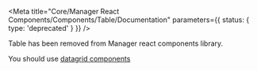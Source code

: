 
<Meta
  title="Core/Manager React Components/Components/Table/Documentation"
  parameters={{ status: { type: 'deprecated' } }}
/>

<Title preset={ODS_TEXT_PRESET.heading1}>
  Table - migrate from 1.X.0 from 2.X.0
</Title>

Table has been removed from Manager react components library.

You should use <a href="/?path=/docs/components-datagrid-cursor--empty">datagrid components</a>
